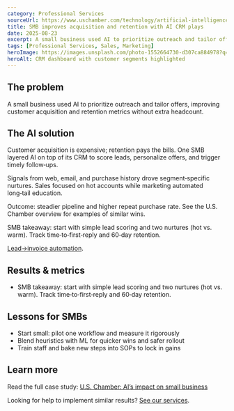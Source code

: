 ```yaml
---
category: Professional Services
sourceUrl: https://www.uschamber.com/technology/artificial-intelligence/enhancing-entrepreneurship-ais-big-impact-on-small-business#:~:text=AI%20Assisting%20with%20Customer%20Acquisition,and%20Retention
title: SMB improves acquisition and retention with AI CRM plays
date: 2025-08-23
excerpt: A small business used AI to prioritize outreach and tailor offers, improving customer acquisition and retention metrics without extra headcount.
tags: [Professional Services, Sales, Marketing]
heroImage: https://images.unsplash.com/photo-1552664730-d307ca884978?q=80&w=1600&auto=format&fit=crop
heroAlt: CRM dashboard with customer segments highlighted
---
```


## The problem

A small business used AI to prioritize outreach and tailor offers, improving customer acquisition and retention metrics without extra headcount.

## The AI solution

Customer acquisition is expensive; retention pays the bills. One SMB layered AI on top of its CRM to score leads, personalize offers, and trigger timely follow‑ups.

Signals from web, email, and purchase history drove segment‑specific nurtures. Sales focused on hot accounts while marketing automated long‑tail education.

Outcome: steadier pipeline and higher repeat purchase rate. See the U.S. Chamber overview for examples of similar wins.

SMB takeaway: start with simple lead scoring and two nurtures (hot vs. warm). Track time‑to‑first‑reply and 60‑day retention.

[Lead→invoice automation](/solutions).

## Results & metrics

- SMB takeaway: start with simple lead scoring and two nurtures (hot vs. warm). Track time‑to‑first‑reply and 60‑day retention.

## Lessons for SMBs

- Start small: pilot one workflow and measure it rigorously
- Blend heuristics with ML for quicker wins and safer rollout
- Train staff and bake new steps into SOPs to lock in gains

## Learn more

Read the full case study: <a href="https://www.uschamber.com/technology/artificial-intelligence/enhancing-entrepreneurship-ais-big-impact-on-small-business#:~:text=AI%20Assisting%20with%20Customer%20Acquisition,and%20Retention" target="_blank" rel="noopener noreferrer">U.S. Chamber: AI’s impact on small business</a>

Looking for help to implement similar results? [See our services](/services).

